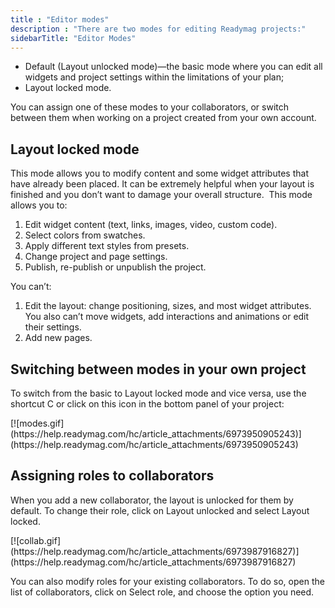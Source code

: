 ```yaml
---
title : "Editor modes"
description : "There are two modes for editing Readymag projects:"
sidebarTitle: "Editor Modes"
---
```



- Default (Layout unlocked mode)—the basic mode where you can edit all widgets and project settings within the limitations of your plan;
- Layout locked mode.

You can assign one of these modes to your collaborators, or switch between them when working on a project created from your own account. 

## Layout locked mode

This mode allows you to modify content and some widget attributes that have already been placed. It can be extremely helpful when your layout is finished and you don’t want to damage your overall structure.  This mode allows you to:

1. Edit widget content (text, links, images, video, custom code).
2. Select colors from swatches.
3. Apply different text styles from presets.
4. Change project and page settings.
5. Publish, re-publish or unpublish the project.

You can’t:

1. Edit the layout: change positioning, sizes, and most widget attributes. You also can’t move widgets, add interactions and animations or edit their settings.
2. Add new pages.

## Switching between modes in your own project

To switch from the basic to Layout locked mode and vice versa, use the shortcut C or click on this icon in the bottom panel of your project:

<Frame>
[![modes.gif](https://help.readymag.com/hc/article_attachments/6973950905243)](https://help.readymag.com/hc/article_attachments/6973950905243)
</Frame>

## Assigning roles to collaborators

When you add a new collaborator, the layout is unlocked for them by default. To change their role, click on Layout unlocked and select Layout locked.

<Frame>
[![collab.gif](https://help.readymag.com/hc/article_attachments/6973987916827)](https://help.readymag.com/hc/article_attachments/6973987916827)
</Frame>

You can also modify roles for your existing collaborators. To do so, open the list of collaborators, click on Select role, and choose the option you need.
